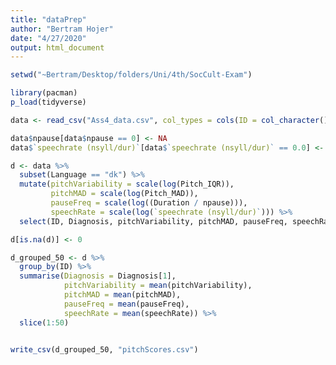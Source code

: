 ```yaml
---
title: "dataPrep"
author: "Bertram Hojer"
date: "4/27/2020"
output: html_document
---
```


```r
setwd("~Bertram/Desktop/folders/Uni/4th/SocCult-Exam")

library(pacman)
p_load(tidyverse)

data <- read_csv("Ass4_data.csv", col_types = cols(ID = col_character()))

data$npause[data$npause == 0] <- NA
data$`speechrate (nsyll/dur)`[data$`speechrate (nsyll/dur)` == 0.0] <- NA

d <- data %>% 
  subset(Language == "dk") %>% 
  mutate(pitchVariability = scale(log(Pitch_IQR)),
         pitchMAD = scale(log(Pitch_MAD)),
         pauseFreq = scale(log((Duration / npause))),
         speechRate = scale(log(`speechrate (nsyll/dur)`))) %>%
  select(ID, Diagnosis, pitchVariability, pitchMAD, pauseFreq, speechRate)

d[is.na(d)] <- 0

d_grouped_50 <- d %>% 
  group_by(ID) %>%
  summarise(Diagnosis = Diagnosis[1],
            pitchVariability = mean(pitchVariability),
            pitchMAD = mean(pitchMAD),
            pauseFreq = mean(pauseFreq),
            speechRate = mean(speechRate)) %>% 
  slice(1:50)


write_csv(d_grouped_50, "pitchScores.csv")

```


